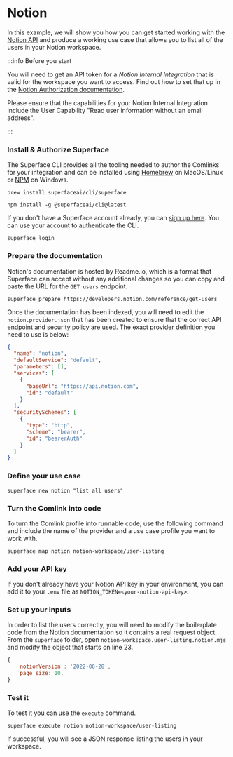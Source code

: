 # Notion

In this example, we will show you how you can get started working with the [Notion API](https://developers.notion.com) and produce a working use case that allows you to list all of the users in your Notion workspace.

:::info Before you start

You will need to get an API token for a _Notion Internal Integration_ that is valid for the workspace you want to access. Find out how to set that up in the [Notion Authorization documentation](https://developers.notion.com/docs/authorization#making-api-requests-with-an-internal-integration).

Please ensure that the capabilities for your Notion Internal Integration include the User Capability "Read user information without an email address".

:::

<div class="count-steps-h3">

### Install & Authorize Superface

The Superface CLI provides all the tooling needed to author the Comlinks for your integration and can be installed using [Homebrew](https://brew.sh/) on MacOS/Linux or [NPM](https://www.npmjs.com/) on Windows.

```shell title="Install with Homebrew"
brew install superfaceai/cli/superface
```

```shell title="Install with NPM"
npm install -g @superfaceai/cli@latest
```

If you don't have a Superface account already, you can [sign up here](https://superface.ai/create-account). You can use your account to authenticate the CLI.

```shell
superface login
```

### Prepare the documentation

Notion's documentation is hosted by Readme.io, which is a format that Superface can accept without any additional changes so you can copy and paste the URL for the `GET users` endpoint.

```shell
superface prepare https://developers.notion.com/reference/get-users
```

Once the documentation has been indexed, you will need to edit the `notion.provider.json` that has been created to ensure that the correct API endpoint and security policy are used. The exact provider definition you need to use is below:

```json title="notion.provider.json"
{
  "name": "notion",
  "defaultService": "default",
  "parameters": [],
  "services": [
    {
      "baseUrl": "https://api.notion.com",
      "id": "default"
    }
  ],
  "securitySchemes": [
    {
      "type": "http",
      "scheme": "bearer",
      "id": "bearerAuth"
    }
  ]
}
```

### Define your use case

```shell
superface new notion "list all users"
```

### Turn the Comlink into code

To turn the Comlink profile into runnable code, use the following command and include the name of the provider and a use case profile you want to work with.

```shell
superface map notion notion-workspace/user-listing
```

### Add your API key

If you don't already have your Notion API key in your environment, you can add it to your `.env` file as `NOTION_TOKEN=<your-notion-api-key>`.

### Set up your inputs

In order to list the users correctly, you will need to modify the boilerplate code from the Notion documentation so it contains a real request object. From the `superface` folder, open `notion-workspace.user-listing.notion.mjs` and modify the object that starts on line 23.

```js title="notion-workspace.user-listing.notion.mjs"
{
    notionVersion : '2022-06-28',
    page_size: 10,
}
```

### Test it

To test it you can use the `execute` command.

```shell
superface execute notion notion-workspace/user-listing
```

If successful, you will see a JSON response listing the users in your workspace.

</div>
